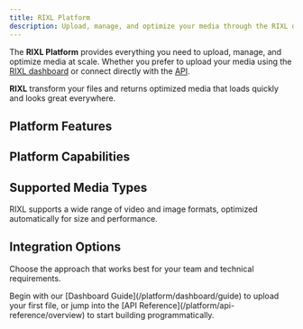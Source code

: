 ```yaml
---
title: RIXL Platform
description: Upload, manage, and optimize your media through the RIXL dashboard and APIs. Complete platform guide for teams and developers.
---
```



The **RIXL Platform** provides everything you need to upload, manage, and optimize media at scale. Whether you prefer to upload your media using the [RIXL dashboard](/platform/dashboard) or connect directly with the [API](/platform/api-reference/overview).

**RIXL** transform your files and returns optimized media that loads quickly and looks great everywhere.

## Platform Features

<div className="grid gap-6 sm:grid-cols-2 lg:grid-cols-3">
  <InteractiveCard
    title="Dashboard Guide"
    description="Upload your first media file and explore the dashboard in under 5 minutes."
    href="/platform/dashboard/guide"
    icon="BookOpen"
  />
  <InteractiveCard
    title="Account & Teams"
    description="Set up your workspace, invite collaborators, and manage team access"
    href="/platform/account"
    icon="Users"
  />
  <InteractiveCard
    title="Upload & Process"
    description="Turn raw media into delivery-ready assets instantly."
    href="/platform/uploads"
    icon="Upload"
  />
  <InteractiveCard
    title="API Reference"
    description="Integrate RIXL directly with clean REST APIs and SDKs."
href="/platform/api-reference/overview"
    icon="Code"
  />
</div>

## Platform Capabilities

<div className="grid gap-6 sm:grid-cols-2 lg:grid-cols-3 mt-8">
  <InfoCard
    title="Intelligent Processing"
    description="Automatic video transcoding and image optimization with adaptive quality based on user connections."
    icon="Zap"
  />
  <InfoCard
    title="Team Collaboration"
    description="Shared workspaces with granular permissions and role-based access control."
    icon="Users"
  />
  <InfoCard
    title="Global CDN"
    description="200+ edge locations worldwide with intelligent caching and real-time optimization."
    icon="Globe"
  />
  <InfoCard
    title="REST APIs"
    description="REST APIs with SDKs, webhooks, and clear documentation for fast integration."
    icon="Code"
  />
  <InfoCard
    title="Analytics & Insights"
    description="Detailed usage analytics, performance metrics, and optimization recommendations."
    icon="BarChart"
  />
  <InfoCard
    title="Enterprise Security"
    description="SOC 2 compliance, SSO integration, and enterprise-grade security controls."
    icon="Shield"
  />
</div>

## Supported Media Types

RIXL supports a wide range of video and image formats, optimized automatically for size and performance.

<div className="grid gap-6 sm:grid-cols-2 lg:grid-cols-3 mt-8">
  <InfoCard
    title="Video Formats"
    description="MP4, MOV, AVI, WebM, MKV, and more. Up to 2GB per file with automatic HLS and DASH transcoding."
    icon="Video"
  />
  <InfoCard
    title="Image Formats"
    description="JPEG, PNG, WebP, HEIC, SVG, and more. Up to 100MB per file with AVIF format conversion."
    icon="Image"
  />
  <InfoCard
    title="Smart Analysis"
    description="Every upload is analyzed and optimized automatically for your use case audience."
    icon="Eye"
  />
</div>

## Integration Options

Choose the approach that works best for your team and technical requirements.

<div className="grid gap-6 sm:grid-cols-2 mt-8">
  <InteractiveCard
    title="Web Dashboard"
    description="Upload, organize, and manage media through our intuitive web interface. Perfect for content teams."
    href="/platform/dashboard"
    icon="Monitor"
  />
  <InteractiveCard
    title="REST APIs"
    description="Programmatic access to all platform features. Build custom workflows and integrations."
    href="/platform/api-reference/overview"
    icon="Code"
  />
</div>

<div className="mt-12">
<Callout type="tip" title="Ready to get started?">
  Begin with our [Dashboard Guide](/platform/dashboard/guide) to upload your first file, or jump into the [API Reference](/platform/api-reference/overview) to start building programmatically.
</Callout>
</div>